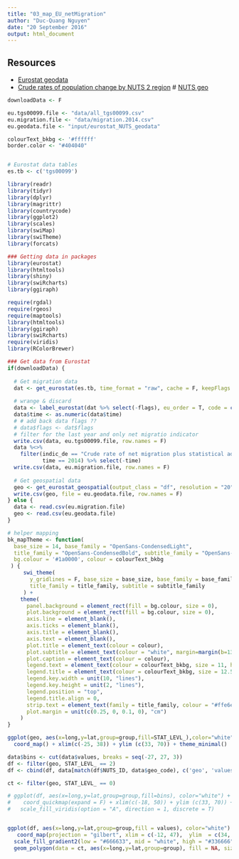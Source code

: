 ```yaml
---
title: "03_map_EU_netMigration"
author: "Duc-Quang Nguyen"
date: "20 September 2016"
output: html_document
---
```



## Resources

* [Eurostat geodata](http://ec.europa.eu/eurostat/web/gisco/geodata/reference-data/administrative-units-statistical-units/nuts)
* [Crude rates of population change by NUTS 2 region](http://ec.europa.eu/eurostat/web/products-datasets/-/tgs00099)
# [NUTS geo](http://ec.europa.eu/eurostat/web/products-manuals-and-guidelines/-/KS-GQ-14-006)


```r
downloadData <- F

eu.tgs00099.file <- "data/all_tgs00099.csv"
eu.migration.file <- "data/migration.2014.csv"
eu.geodata.file <- "input/eurostat_NUTS_geodata"

colourText_bkbg <- '#ffffff'
border.color <- "#404040"


# Eurostat data tables
es.tb <- c('tgs00099')

library(readr)
library(tidyr)
library(dplyr)
library(magrittr)
library(countrycode)
library(ggplot2)
library(scales)
library(swiMap)
library(swiTheme)
library(forcats)

### Getting data in packages
library(eurostat)
library(htmltools)
library(shiny)
library(swiRcharts)
library(ggiraph)

require(rgdal)
require(rgeos)
require(maptools)
library(htmltools)
library(ggiraph)
library(swiRcharts)
require(viridis)
library(RColorBrewer)
```



```r
### Get data from Eurostat
if(downloadData) {
  
  # Get migration data 
  dat <- get_eurostat(es.tb, time_format = "raw", cache = F, keepFlags = T)
  
  # wrange & discard 
  data <- label_eurostat(dat %>% select(-flags), eu_order = T, code = c("geo"))
  data$time <- as.numeric(data$time)
  # # add back data flags ??
  # data$flags <- dat$flags
  # filter for the last year and only net migratio indicator
  write.csv(data, eu.tgs00099.file, row.names = F)
  data %<>% 
    filter(indic_de == "Crude rate of net migration plus statistical adjustment", 
           time == 2014) %>% select(-time)
  write.csv(data, eu.migration.file, row.names = F)
  
  # Get geospatial data
  geo <- get_eurostat_geospatial(output_class = "df", resolution = "20")
  write.csv(geo, file = eu.geodata.file, row.names = F)
} else {
  data <- read.csv(eu.migration.file)
  geo <- read.csv(eu.geodata.file)
}

```

```r
# helper mapping 
bk_mapTheme <- function(
  base_size = 14, base_family = "OpenSans-CondensedLight",
  title_family = "OpenSans-CondensedBold", subtitle_family = "OpenSans-CondensedLight",
  bg.colour = '#1a0000', colour = colourText_bkbg
 ) {
     swi_theme(
       y_gridlines = F, base_size = base_size, base_family = base_family, 
       title_family = title_family, subtitle = subtitle_family
     ) + 
    theme(
      panel.background = element_rect(fill = bg.colour, size = 0),
      plot.background = element_rect(fill = bg.colour, size = 0),
      axis.line = element_blank(),
      axis.ticks = element_blank(), 
      axis.title = element_blank(), 
      axis.text = element_blank(),
      plot.title = element_text(colour = colour), 
      plot.subtitle = element_text(colour = "white", margin=margin(b=13)),
      plot.caption = element_text(colour = colour),
      legend.text = element_text(colour = colourText_bkbg, size = 11, hjust = 1),
      legend.title = element_text(colour = colourText_bkbg, size = 12.5),
      legend.key.width = unit(10, "lines"),
      legend.key.height = unit(2, "lines"),
      legend.position = "top",
      legend.title.align = 0,
      strip.text = element_text(family = title_family, colour = "#ffe6e6", size = 14),
      plot.margin = unit(c(0.25, 0, 0.1, 0), "cm")
    ) 
}
```


```r
ggplot(geo, aes(x=long,y=lat,group=group,fill=STAT_LEVL_),color="white") + geom_polygon() + 
  coord_map() + xlim(c(-25, 38)) + ylim (c(33, 70)) + theme_minimal()

data$bins <- cut(data$values, breaks = seq(-27, 27, 3))
df <- filter(geo, STAT_LEVL_ == 2)
df <- cbind(df, data[match(df$NUTS_ID, data$geo_code), c('geo', 'values', 'bins')])

ct <- filter(geo, STAT_LEVL_ == 0)

# ggplot(df, aes(x=long,y=lat,group=group,fill=bins), color="white") + geom_polygon() + 
#    coord_quickmap(expand = F) + xlim(c(-18, 50)) + ylim (c(33, 70)) + bk_mapTheme() +
#   scale_fill_viridis(option = "A", direction = 1, discrete = T)


ggplot(df, aes(x=long,y=lat,group=group,fill = values), color="white") + geom_polygon() +
   coord_map(projection = "gilbert", xlim = c(-12, 47),  ylim  = c(34, 72)) + bk_mapTheme() +
  scale_fill_gradient2(low = "#666633", mid = "white", high = "#336666", midpoint = 0, breaks = seq(-27, 27, 3)) +
  geom_polygon(data = ct, aes(x=long,y=lat,group=group), fill = NA, size = 0.1, colour = "#404040")


```